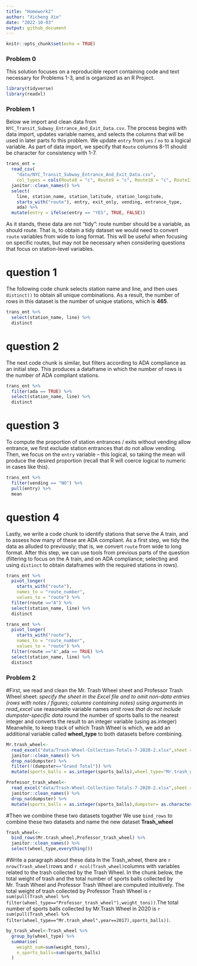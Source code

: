 ```yaml
---
title: "Homework2"
author: "Xicheng Xie"
date: "2022-10-03"
output: github_document
---
```


```r
knitr::opts_chunk$set(echo = TRUE)
```

### Problem 0

This solution focuses on a reproducible report containing code and text necessary for Problems 1-3, and is organized as an R Project. 

```r
library(tidyverse)
library(readxl)
```

### Problem 1

Below we import and clean data from `NYC_Transit_Subway_Entrance_And_Exit_Data.csv`. The process begins with data import, updates variable names, and selects the columns that will be used in later parts fo this problem. We update `entry` from `yes` / `no` to a logical variable. As part of data import, we specify that `Route` columns 8-11 should be character for consistency with 1-7.

```r
trans_ent = 
  read_csv(
    "data/NYC_Transit_Subway_Entrance_And_Exit_Data.csv",
    col_types = cols(Route8 = "c", Route9 = "c", Route10 = "c", Route11 = "c")) %>% 
  janitor::clean_names() %>% 
  select(
    line, station_name, station_latitude, station_longitude, 
    starts_with("route"), entry, exit_only, vending, entrance_type, 
    ada) %>% 
  mutate(entry = ifelse(entry == "YES", TRUE, FALSE))
```

As it stands, these data are not "tidy": route number should be a variable, as should route. That is, to obtain a tidy dataset we would need to convert `route` variables from wide to long format. This will be useful when focusing on specific routes, but may not be necessary when considering questions that focus on station-level variables. 

# question 1
The following code chunk selects station name and line, and then uses `distinct()` to obtain all unique combinations. As a result, the number of rows in this dataset is the number of unique stations, which is **465**.
```r
trans_ent %>% 
  select(station_name, line) %>% 
  distinct
```
# question 2
The next code chunk is similar, but filters according to ADA compliance as an initial step. This produces a dataframe in which the number of rows is the number of ADA compliant stations. 

```r
trans_ent %>% 
  filter(ada == TRUE) %>% 
  select(station_name, line) %>% 
  distinct
```
# question 3
To compute the proportion of station entrances / exits without vending allow entrance, we first exclude station entrances that do not allow vending. Then, we focus on the `entry` variable -- this logical, so taking the mean will produce the desired proportion (recall that R will coerce logical to numeric in cases like this).
```r
trans_ent %>% 
  filter(vending == "NO") %>% 
  pull(entry) %>% 
  mean
```
# question 4
Lastly, we write a code chunk to identify stations that serve the A train, and to assess how many of these are ADA compliant. As a first step, we tidy the data as alluded to previously; that is, we convert `route` from wide to long format. After this step, we can use tools from previous parts of the question (filtering to focus on the A train, and on ADA compliance; selecting and using `distinct` to obtain dataframes with the required stations in rows).
```r
trans_ent %>% 
  pivot_longer(
    starts_with("route"),
    names_to = "route_number",
    values_to = "route") %>% 
  filter(route =="A") %>% 
  select(station_name, line) %>% 
  distinct

trans_ent %>% 
  pivot_longer(
    starts_with("route"),
    names_to = "route_number",
    values_to = "route") %>% 
  filter(route =="A",ada == TRUE) %>% 
  select(station_name, line) %>% 
  distinct
```

### Problem 2

#First, we read and clean the Mr. Trash Wheel sheet and Professor Trash Wheel sheet:
*specify the sheet in the Excel file and to omit non-data entries (rows with notes / figures; columns containing notes) using arguments in read_excel
*use reasonable variable names
*omit rows that do not include dumpster-specific data
*round the number of sports balls to the nearest integer and converts the result to an integer variable (using as.integer)
Meanwhile, to keep track of which Trash Wheel is which, we add an additional variable called **wheel_type** to both datasets before combining.
```r
Mr.trash_wheel<-
  read_excel("data/Trash-Wheel-Collection-Totals-7-2020-2.xlsx",sheet = "Mr. Trash Wheel",range = "A2:N535") %>%
  janitor::clean_names() %>% 
  drop_na(dumpster) %>% 
  filter(!(dumpster=="Grand Total")) %>% 
  mutate(sports_balls = as.integer(sports_balls),wheel_type="Mr.trash_wheel")

Professor_trash_wheel<-
  read_excel("data/Trash-Wheel-Collection-Totals-7-2020-2.xlsx",sheet = "Professor Trash Wheel",range = "A2:N117") %>% 
  janitor::clean_names() %>% 
  drop_na(dumpster) %>% 
  mutate(sports_balls = as.integer(sports_balls),dumpster= as.character(dumpster),wheel_type="Professor_trash_wheel")
```
#Then we combine these two datasets togather
We use `bind_rows` to combine these two datasets and name the new dataset **Trash_wheel**
```r
Trash_wheel<-
  bind_rows(Mr.trash_wheel,Professor_trash_wheel) %>% 
  janitor::clean_names() %>% 
  select(wheel_type,everything())
```
#Write a paragraph about these data
In the Trash_wheel, there are `r nrow(Trash_wheel)`rows and `r ncol(Trash_wheel)`columns with variables related to the trash collected by the Trash Wheel. In the chunk below, the total weight of trash and the total number of sports balls collected by Mr. Trash Wheel and Professor Trash Wheel are computed intuitively. The total weight of trash collected by Professor Trash Wheel is `r sum(pull(Trash_wheel %>% filter(wheel_type=="Professor_trash_wheel"),weight_tons))`.The total number of sports balls collected by Mr.Trash Wheel in 2020 is `r sum(pull(Trash_wheel %>% filter(wheel_type=="Mr.trash_wheel",year==2017),sports_balls))`.
```r
by_trash_wheel<-Trash_wheel %>% 
  group_by(wheel_type) %>% 
  summarise(
    weight_sum=sum(weight_tons),
    n_sports_balls=sum(sports_balls)
  )
```

